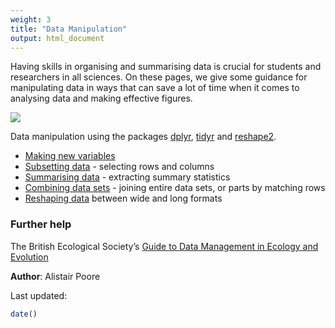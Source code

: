 ```yaml
---
weight: 3
title: "Data Manipulation"
output: html_document
---
```



Having skills in organising and summarising data is crucial for students and researchers in all sciences. On these pages, we give some guidance for manipulating data in ways that can save a lot of time when it comes to analysing data and making effective figures. 

![](Data_entry_image.jpg)

Data manipulation using the packages [dplyr](https://cran.r-project.org/web/packages/dplyr/index.html), [tidyr](https://blog.rstudio.org/2014/07/22/introducing-tidyr/) and [reshape2](https://cran.r-project.org/web/packages/reshape2/).

* [Making new variables](making-new-variables/)
* [Subsetting data](subsetting-data/) - selecting rows and columns  
* [Summarising data](summarising-data/) - extracting summary statistics  
* [Combining data sets](combining-data-sets/) - joining entire data sets, or parts by matching rows
* [Reshaping data](reshaping-data/) between wide and long formats  
  

### Further help
 
The British Ecological Society's [Guide to Data Management in Ecology and Evolution](http://www.britishecologicalsociety.org/wp-content/uploads/Publ_Data-Management-Booklet.pdf)
  

**Author**: Alistair Poore
 
Last updated:
```r
date()
```
